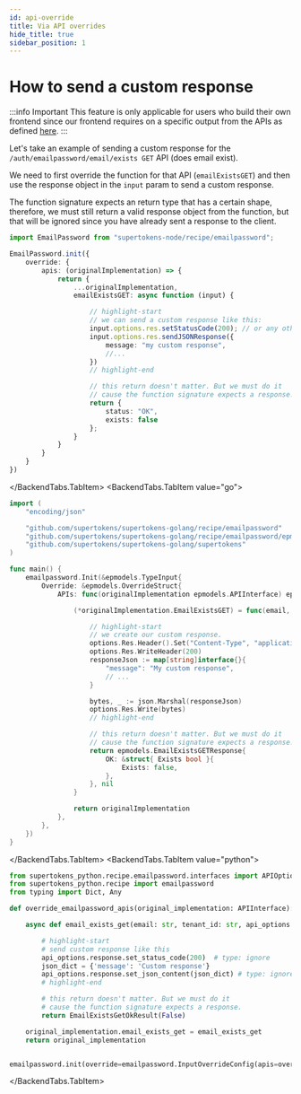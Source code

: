 ```yaml
---
id: api-override
title: Via API overrides
hide_title: true
sidebar_position: 1
---
```



# How to send a custom response

:::info Important
This feature is only applicable for users who build their own frontend since our frontend requires on a specific output from the APIs as defined [here](https://supertokens.com/docs/fdi).
:::

Let's take an example of sending a custom response for the `/auth/emailpassword/email/exists GET` API (does email exist).

We need to first override the function for that API (`emailExistsGET`) and then use the response object in the `input` param to send a custom response.

The function signature expects an return type that has a certain shape, therefore, we must still return a valid response object from the function, but that will be ignored since you have already sent a response to the client.

<BackendTabs>
<BackendTabs.TabItem value="nodejs">

```ts
import EmailPassword from "supertokens-node/recipe/emailpassword";

EmailPassword.init({
    override: {
        apis: (originalImplementation) => {
            return {
                ...originalImplementation,
                emailExistsGET: async function (input) {

                    // highlight-start
                    // we can send a custom response like this:
                    input.options.res.setStatusCode(200); // or any other status code
                    input.options.res.sendJSONResponse({
                        message: "my custom response",
                        //...
                    })
                    // highlight-end

                    // this return doesn't matter. But we must do it
                    // cause the function signature expects a response.
                    return {
                        status: "OK",
                        exists: false
                    };
                }
            }
        }
    }
})
```

</BackendTabs.TabItem>
<BackendTabs.TabItem value="go">

```go
import (
	"encoding/json"

	"github.com/supertokens/supertokens-golang/recipe/emailpassword"
	"github.com/supertokens/supertokens-golang/recipe/emailpassword/epmodels"
	"github.com/supertokens/supertokens-golang/supertokens"
)

func main() {
	emailpassword.Init(&epmodels.TypeInput{
		Override: &epmodels.OverrideStruct{
			APIs: func(originalImplementation epmodels.APIInterface) epmodels.APIInterface {

				(*originalImplementation.EmailExistsGET) = func(email, tenantId string, options epmodels.APIOptions, userContext supertokens.UserContext) (epmodels.EmailExistsGETResponse, error) {

					// highlight-start
					// we create our custom response.
					options.Res.Header().Set("Content-Type", "application/json; charset=utf-8")
					options.Res.WriteHeader(200)
					responseJson := map[string]interface{}{
						"message": "My custom response",
						// ...
					}

					bytes, _ := json.Marshal(responseJson)
					options.Res.Write(bytes)
					// highlight-end

					// this return doesn't matter. But we must do it
					// cause the function signature expects a response.
					return epmodels.EmailExistsGETResponse{
						OK: &struct{ Exists bool }{
							Exists: false,
						},
					}, nil
				}

				return originalImplementation
			},
		},
	})
}
```

</BackendTabs.TabItem>
<BackendTabs.TabItem value="python">

```python
from supertokens_python.recipe.emailpassword.interfaces import APIOptions, EmailExistsGetOkResult, APIInterface
from supertokens_python.recipe import emailpassword
from typing import Dict, Any

def override_emailpassword_apis(original_implementation: APIInterface):

    async def email_exists_get(email: str, tenant_id: str, api_options: APIOptions, user_context: Dict[str, Any]):

        # highlight-start
        # send custom response like this
        api_options.response.set_status_code(200)  # type: ignore
        json_dict = {'message': 'Custom response'}
        api_options.response.set_json_content(json_dict) # type: ignore
        # highlight-end

        # this return doesn't matter. But we must do it
        # cause the function signature expects a response.
        return EmailExistsGetOkResult(False)

    original_implementation.email_exists_get = email_exists_get
    return original_implementation


emailpassword.init(override=emailpassword.InputOverrideConfig(apis=override_emailpassword_apis))
```

</BackendTabs.TabItem>
</BackendTabs>
